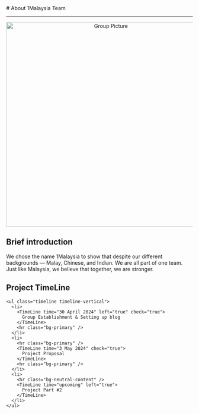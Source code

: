
<BaseLayout PageID="about">
  <BaseCard title="about">
# About 1Malaysia Team

---
<center>
<img src="/GroupPic.jpg" alt="Group Picture" width="550" class="rounded"/>
</center>

## Brief introduction

We chose the name 1Malaysia to show that despite our different backgrounds — Malay, Chinese, and Indian.
We are all part of one team. 
Just like Malaysia, we believe that together, we are stronger.


## Project TimeLine

    <ul class="timeline timeline-vertical">
      <li>
        <TimeLine time="30 April 2024" left="true" check="true">
          Group Establishment & Setting up blog
        </TimeLine>
        <hr class="bg-primary" />
      </li>
      <li>
        <hr class="bg-primary" />
        <TimeLine time="3 May 2024" check="true">
          Project Proposal
        </TimeLine>
        <hr class="bg-primary" />
      </li>
      <li>
        <hr class="bg-neutral-content" />
        <TimeLine time="upcoming" left="true"> 
          Project Part #2
        </TimeLine>
      </li>
    </ul>
  </BaseCard>
</BaseLayout>